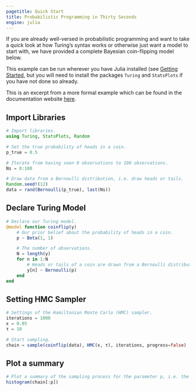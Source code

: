 ```yaml
---
pagetitle: Quick Start
title: Probabilistic Programming in Thirty Seconds
engine: julia
---
```


If you are already well-versed in probabilistic programming and want to take a quick look at how Turing's syntax works or otherwise just want a model to start with, we have provided a complete Bayesian coin-flipping model below.

This example can be run wherever you have Julia installed (see [Getting Started]({{< meta site-url >}}/dev/docs/using-turing/getting-started/), but you will need to install the packages `Turing` and `StatsPlots` if you have not done so already.

This is an excerpt from a more formal example which can be found in the documentation website [here]({{< meta site-url >}}/dev/docs/tutorials/introduction/).

## Import Libraries
```julia
# Import libraries.
using Turing, StatsPlots, Random
```

```julia
# Set the true probability of heads in a coin.
p_true = 0.5

# Iterate from having seen 0 observations to 100 observations.
Ns = 0:100
```

```julia
# Draw data from a Bernoulli distribution, i.e. draw heads or tails.
Random.seed!(12)
data = rand(Bernoulli(p_true), last(Ns))
```


## Declare Turing Model
```julia
# Declare our Turing model.
@model function coinflip(y)
    # Our prior belief about the probability of heads in a coin.
    p ~ Beta(1, 1)

    # The number of observations.
    N = length(y)
    for n in 1:N
        # Heads or tails of a coin are drawn from a Bernoulli distribution.
        y[n] ~ Bernoulli(p)
    end
end
```


## Setting HMC Sampler
```julia
# Settings of the Hamiltonian Monte Carlo (HMC) sampler.
iterations = 1000
ϵ = 0.05
τ = 10

# Start sampling.
chain = sample(coinflip(data), HMC(ϵ, τ), iterations, progress=false)
```


## Plot a summary
```julia
# Plot a summary of the sampling process for the parameter p, i.e. the probability of heads in a coin.
histogram(chain[:p])
```